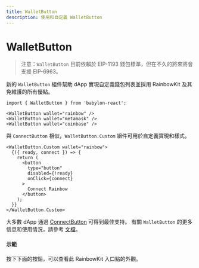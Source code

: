 ```yaml
---
title: WalletButton
description: 使用和自定義 WalletButton
---
```


# WalletButton

> 注意：`WalletButton` 目前依賴於 EIP-1193 錢包標準，但在不久的將來將會支援 EIP-6963。

新的 `WalletButton` 組件幫助 dApp 實現自定義錢包列表並採用 RainbowKit 及其免維護的所有優點。

```tsx
import { WalletButton } from 'babylon-react';

<WalletButton wallet="rainbow" />
<WalletButton wallet="metamask" />
<WalletButton wallet="coinbase" />
```

與 `ConnectButton` 相似，`WalletButton.Custom` 組件可用於自定義實現和樣式。

```tsx
<WalletButton.Custom wallet="rainbow">
  {({ ready, connect }) => {
    return (
      <button
        type="button"
        disabled={!ready}
        onClick={connect}
      >
        Connect Rainbow
      </button>
    );
  }}
</WalletButton.Custom>
```

大多數 dApp 通過 [ConnectButton](https://www.rainbowkit.com/docs/connect-button) 可得到最佳支持。 有關 `WalletButton` 的更多信息和使用情況，請參考 [文檔](https://www.rainbowkit.com/docs/wallet-button)。

#### 示範

按下下面的按鈕，可以查看此 RainbowKit 入口點的外觀。

<WalletButtonDemo />
